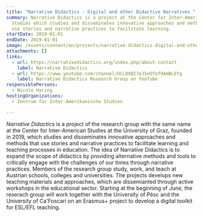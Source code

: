 ```yaml
---
title: "Narrative Didactics - Digital and other Didactive Narratives "
summary: Narrative Didactics is a project at the Center for Inter-American
  Studies which studies and disseminates innovative approaches and methods that
  use stories and narrative practices to facilitate learning.
startDate: 2019-01-01
endDate: 2019-01-01
image: /assets/content/en/projects/narrative-didactics-digital-and-other-didactive-narratives/nadi_logo_002.jpeg
attachments: []
links:
  - url: https://narrativedidactics.org/index.php/about-contact
    label: Narrative Didactics
  - url: https://www.youtube.com/channel/UCL0XQI7eJ5oOfof9AmBLEYg
    label: Narrative Didactics Research Group on YouTube
responsiblePersons:
  - Nicole Haring
hostingOrganizations:
  - Zentrum für Inter-Amerikanische Studien

---
```

_Narrative Didactics_ is a project of the research group with the same name at the Center for Inter-American Studies at the University of Graz, founded in 2019, which studies and disseminates innovative approaches and methods that use stories and narrative practices to facilitate learning and teaching processes in education. The idea of Narrative Didactics is to expand the scope of didactics by providing alternative methods and tools to critically engage with the challenges of our times through narrative practices. Members of the research group study, work, and teach at Austrian schools, colleges and universities. The projects develops new teaching materials and approaches, which are dissemianted through active workshops in the educational sector. Starting at the beginning of June, the reserach group will work together with the University of Pésc and the University of Ca'Foscari on an Erasmus+ project to develop a digital toolkit for ESL/EFL teaching.
